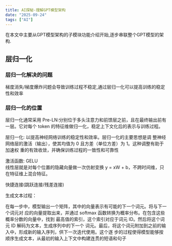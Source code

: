 ```yaml
---
title: AI探秘-理解GPT模型架构
date: "2025-09-24"
tags: ["AI"]
---
```


在本文中主要从GPT模型架构的子模块功能介绍开始,逐步串联整个GPT模型的架构.


## 层归一化

### 层归一化解决的问题
梯度消失/梯度爆炸问题会导致训练过程不稳定,通过层归一化可以提高训练的稳定性和效率

### 层归一化的位置
层归一化通常采用 Pre-LN:分别位于多头注意力和前馈层之前，且在最终输出前有一层。它对每个 token 的特征维做归一化，稳定上下文化后的表示与训练过程。






层归一化: 以提高神经网络训练的稳定性和效率。层归一化的主要思想是调
整神经网络层的激活（输出），使其均值为 0 且方差（单位方差）为 1。这种调整有助于加速权
重的有效收敛，并确保训练过程的一致性和可靠性

激活函数: GELU  
线性层就是对每个位置的隐藏向量做一次仿射变换 y = xW + b，不跨时间维，只在特征维上混合特征。

快捷连接(跳跃连接/残差连接) 



生成文本过程：

在每一步中，模型输出一个矩阵，其中的向量表示有可能的下一个词元。将与下一个词元对
应的向量提取出来，并通过 softmax 函数转换为概率分布。在包含这些概率分数的向量中，找到
最高值的索引，这个索引对应于词元 ID。然后将这个词元 ID 解码为文本，生成序列中的下一个
词元。最后，将这个词元附加到之前的输入中，形成新的输入序列，供下一次迭代使用。这个逐
步的过程使得模型能够按顺序生成文本，从最初的输入上下文中构建连贯的短语和句子





